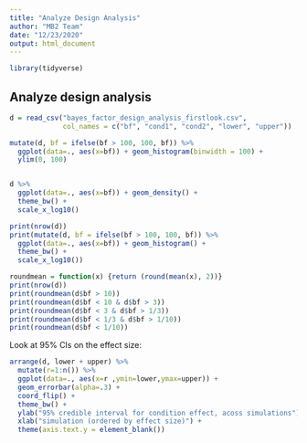 ```yaml
---
title: "Analyze Design Analysis"
author: "MB2 Team"
date: "12/23/2020"
output: html_document
---
```


```r
library(tidyverse)
```

## Analyze design analysis


```r

d = read_csv("bayes_factor_design_analysis_firstlook.csv", 
             col_names = c("bf", "cond1", "cond2", "lower", "upper"))

mutate(d, bf = ifelse(bf > 100, 100, bf)) %>%
  ggplot(data=., aes(x=bf)) + geom_histogram(binwidth = 100) +
  ylim(0, 100)


d %>%
  ggplot(data=., aes(x=bf)) + geom_density() +
  theme_bw() +
  scale_x_log10()

print(nrow(d))
print(mutate(d, bf = ifelse(bf > 100, 100, bf)) %>%
  ggplot(data=., aes(x=bf)) + geom_histogram() +
  theme_bw() +
  scale_x_log10())

```
```r
roundmean = function(x) {return (round(mean(x), 2))}
print(nrow(d))
print(roundmean(d$bf > 10))
print(roundmean(d$bf < 10 & d$bf > 3))
print(roundmean(d$bf < 3 & d$bf > 1/3))
print(roundmean(d$bf < 1/3 & d$bf > 1/10))
print(roundmean(d$bf < 1/10))

```

Look at 95% CIs on the effect size:

```r
arrange(d, lower + upper) %>%
  mutate(r=1:n()) %>%
  ggplot(data=., aes(x=r ,ymin=lower,ymax=upper)) +
  geom_errorbar(alpha=.3) +
  coord_flip() + 
  theme_bw() +
  ylab("95% credible interval for condition effect, acoss simulations") +
  xlab("simulation (ordered by effect size)") +
  theme(axis.text.y = element_blank())
```
